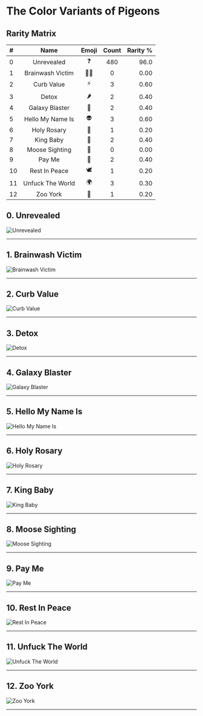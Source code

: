 # The Color Variants of Pigeons


## Rarity Matrix

| # | Name | Emoji | Count | Rarity % |
|:--|:----:|:-----:|:-----:|---------:|
|  0 | Unrevealed       | ❓ | 480 | 96.0 |
|  1 | Brainwash Victim | 🧟‍♀️ | 0 | 0.00 |
|  2 | Curb Value       | ⚡️ | 3 | 0.60 |
|  3 | Detox            | 🌶 | 2 | 0.40 |
|  4 | Galaxy Blaster   | 🔫 | 2 | 0.40 |
|  5 | Hello My Name Is | 👽 | 3 | 0.60 |
|  6 | Holy Rosary      | 📿 | 1 | 0.20 |
|  7 | King Baby        | 👑 | 2 | 0.40 |
|  8 | Moose Sighting   | 🦌 | 0 | 0.00 |
|  9 | Pay Me           | 💸 | 2 | 0.40 |
| 10 | Rest In Peace    | 🕊 | 1 | 0.20 | 
| 11 | Unfuck The World | 🌍 | 3 | 0.30 |
| 12 | Zoo York         | 🗽 | 1 | 0.20 |


## 0. Unrevealed

![Unrevealed](/_assets/_variants/svg/0-Unrevealed.svg)

---

## 1. Brainwash Victim

![Brainwash Victim](/_assets/_variants/svg/1-Brainwash-Victim.svg)

---

## 2. Curb Value

![Curb Value](/_assets/_variants/svg/2-Curb-Value.svg)

---

## 3. Detox

![Detox](/_assets/_variants/svg/3-Detox.svg)

---

## 4. Galaxy Blaster

![Galaxy Blaster](/_assets/_variants/svg/4-Galaxy-Blaster.svg)

---

## 5. Hello My Name Is

![Hello My Name Is](/_assets/_variants/svg/5-Hello-My-Name-Is.svg)

---

## 6. Holy Rosary

![Holy Rosary](/_assets/_variants/svg/6-Holy-Rosary.svg)

---

## 7. King Baby

![King Baby](/_assets/_variants/svg/7-King-Baby.svg)

---

## 8. Moose Sighting

![Moose Sighting](/_assets/_variants/svg/8-Moose-Sighting.svg)

---

## 9. Pay Me

![Pay Me](/_assets/_variants/svg/9-Pay-Me.svg)

---

## 10. Rest In Peace

![Rest In Peace](/_assets/_variants/svg/10-Rest-In-Peace.svg)

---

## 11. Unfuck The World

![Unfuck The World](/_assets/_variants/svg/11-Unfuck-The-World.svg)

---

## 12. Zoo York

![Zoo York](/_assets/_variants/svg/12-Zoo-York.svg)

---